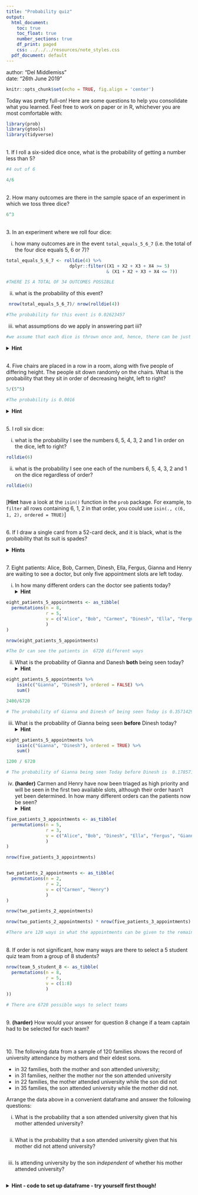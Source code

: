 ```yaml
---
title: "Probability quiz"
output:
  html_document:
    toc: true
    toc_float: true
    number_sections: true
    df_print: paged
    css: ../../../resources/note_styles.css
  pdf_document: default
---
```


<div class="blame">
author: "Del Middlemiss"<br>
date: "26th June 2019"
</div>

```r
knitr::opts_chunk$set(echo = TRUE, fig.align = 'center')
```

Today was pretty full-on! Here are some questions to help you consolidate what you learned. Feel free to work on paper or in R, whichever you are most comfortable with:

```r
library(prob)
library(gtools)
library(tidyverse)
```

<br>
1. If I roll a six-sided dice once, what is the probability of getting a number less than 5?

```r
#4 out of 6 

4/6
```


<br>
2. How many outcomes are there in the sample space of an experiment in which we toss three dice?

```r
6^3
```


<br>
3. In an experiment where we roll four dice:

  i. how many outcomes are in the event `total_equals_5_6_7` (i.e. the total of the four dice equals $5$, $6$ or $7$)?
  
```r

total_equals_5_6_7 <- rolldie(4) %>% 
                        dplyr::filter((X1 + X2 + X3 + X4 >= 5) 
                                      & (X1 + X2 + X3 + X4 <= 7))

#THERE IS A TOTAL OF 34 OUTCOMES POSSIBLE

```
  
  
  ii. what is the probability of this event?
  
```r

 nrow(total_equals_5_6_7)/ nrow(rolldie(4))

#The probability for this event is 0.02623457
```
  
  iii. what assumptions do we apply in answering part iii?
  
```r
#we assume that each dice is thrown once and, hence, there can be just 3 equal numbers at the same time


```
  

<details>
<summary>**Hint**</summary>
For part i, `rowSums(.)` may help you setup up the necessary random variable
</details>

<br>
4. Five chairs are placed in a row in a room, along with five people of differing height. The people sit down randomly on the chairs. What is the probability that they sit in order of decreasing height, left to right?


```r
5/(5^5)

#The probability is 0.0016
```

<details>
<summary>**Hint**</summary>
This is an arrangement where order matters. Of all the possible arrangements, how many are correct?
</details>

<br>
5. I roll six dice:

  i. what is the probability I see the numbers 6, 5, 4, 3, 2 and 1 in order on the dice, left to right?
  
```r

rolldie(6) 

```
  
  
  ii. what is the probability I see one each of the numbers 6, 5, 4, 3, 2 and 1 on the dice regardless of order?
  
```r

rolldie(6) 
              
```
  
  
[**Hint** have a look at the `isin()` function in the `prob` package. For example, to `filter` all rows containing $6$, $1$, $2$ in that order, you could use `isin(., c(6, 1, 2), ordered = TRUE)`]
  
<br>
6. If I draw a single card from a 52-card deck, and it is black, what is the probability that its suit is spades? <br>

<details> 
<summary>**Hints**</summary>

```r

13/52*26/52

#The probability is of 0.125


```


* Investigate the `cards()` function in the `prob` package, if you'd like to try this in R (make a deck without jokers). 
* You could think about adding your own `black_card` random variable to the sample space, which would be `TRUE` if the `suit` is 'Spade' or 'Club', and `FALSE` otherwise.

</details>

<br>
7. Eight patients: Alice, Bob, Carmen, Dinesh, Ella, Fergus, Gianna and Henry are waiting to see a doctor, but only five appointment slots are left today. 

  i. In how many different orders can the doctor see patients today?<br>
  <details> 
  <summary>**Hint**</summary>
  `permutations()` returns a matrix, but it's better to convert it to a tibble with `as_tibble()`. You can then set column names etc.]
  </details>
  
```r

eight_patients_5_appointments <- as_tibble(
  permutations(n = 8,
               r = 5,
               v = c("Alice", "Bob", "Carmen", "Dinesh", "Ella", "Fergus", "Gianna", "Henry")
               )
)

nrow(eight_patients_5_appointments)

#The Dr can see the patients in  6720 different ways
```
  
  
  ii. What is the probability of Gianna and Danesh **both** being seen today?<br>
  <details> 
  <summary>**Hint**</summary> 
  Filter using `isin()`
  </details>
  
```r
eight_patients_5_appointments %>% 
    isin(c("Gianna", "Dinesh"), ordered = FALSE) %>% 
    sum()

2400/6720

# The probability of Gianna and Dinesh of being seen Today is 0.3571429
```
  
  iii. What is the probability of Gianna being seen **before** Dinesh today?<br>
    <details> 
  <summary>**Hint**</summary>
  Think about the `ordered =` argument of `isin()`
  </details>

```r

eight_patients_5_appointments %>% 
    isin(c("Gianna", "Dinesh"), ordered = TRUE) %>% 
    sum()

1200 / 6720

# The probability of Gianna being seen Today before Dinesh is  0.1785714
```

  iv. **(harder)** Carmen and Henry have now been triaged as high priority and will be seen in the first two available slots, although their order hasn't yet been determined. In how many different orders can the patients now be seen?<br>
    <details> 
  <summary>**Hint**</summary>
  Think of this as a two-step experiment: (1) choose order of high priority patients, (2) choose order of remaining patients. Get separate tibbles for steps (1) and (2) and then `merge()` them (make sure the column names are all distinct however or `merge()` will try to join on any repeated column names - not what we want).]
  </details>
 
```r

five_patients_3_appointments <- as_tibble(
  permutations(n = 5,
               r = 3,
               v = c("Alice", "Bob", "Dinesh", "Ella", "Fergus", "Gianna")
               )
)

nrow(five_patients_3_appointments)


two_patients_2_appointments <- as_tibble(
  permutations(n = 2,
               r = 2,
               v = c("Carmen", "Henry")
               )
)

nrow(two_patients_2_appointments)

nrow(two_patients_2_appointments) * nrow(five_patients_3_appointments)

#There are 120 ways in what the appointments can be given to the remaining patients
```  

<br>
8. If order is not significant, how many ways are there to select a 5 student quiz team from a group of 8 students?

```r
nrow(team_5_student_8 <- as_tibble(
  permutations(n = 8,
               r = 5,
               v = c(1:8)
               )
))

# There are 6720 possible ways to select teams 
```

<br>
9. **(harder)** How would your answer for question 8 change if a team captain had to be selected for each team?

```r



```

<br>
10. The following data from a sample of 120 families shows the record of university attendance by mothers and their eldest sons.

  - in 32 families, both the mother and son attended university; 
  - in 31 families, neither the mother nor the son attended university
  - in 22 families, the mother attended university while the son did not
  - in 35 families, the son attended university while the mother did not.

Arrange the data above in a convenient dataframe and answer the following questions:

  i. What is the probability that a son attended university given that his mother attended university?
  
```r



```

  ii. What is the probability that a son attended university given that his mother did not attend university?
  
```r



```  
  
  iii. Is attending university by the son *independent* of whether his mother attended university?

```r



```

<details>
<summary>**Hint - code to set up dataframe - try yourself first though!**</summary>
```r
uni <- data.frame(
  mother_yes = c(32, 22), 
  mother_no = c(35, 31)
)
uni <- cbind(uni, rowSums(uni))
uni <- rbind(uni, colSums(uni))
colnames(uni) <- c("mother_yes", "mother_no", "sum")
rownames(uni) <- c("son_yes", "son_no", "sum")
```
</details>

